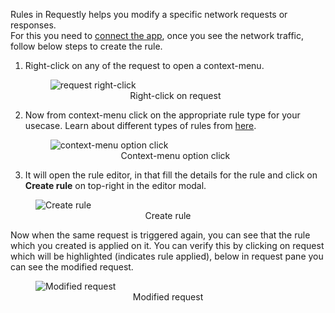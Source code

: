 Rules in Requestly helps you modify a specific network requests or responses.<br/>
For this you need to [connect the app](./inspect-traffic#how-to-use), once you see the network traffic, follow below steps to
create the rule.

1. Right-click on any of the request to open a context-menu.

   <figure style={{ width: "75%" }}>
     <img
       width={600}
       height={350}
       alt="request right-click"
       src="/img/docs/desktop/create-first-rule/request-right-click.gif"
     />
     <center>
       <figcaption>Right-click on request</figcaption>
     </center>
   </figure>

2. Now from context-menu click on the appropriate rule type for your usecase. Learn about different types of rules from [here](../http-modifications/overview).

   <figure style={{ width: "75%" }}>
     <img
       width={600}
       height={350}
       alt="context-menu option click"
       src="/img/docs/desktop/create-first-rule/context-menu-option-click.png"
     />
     <center>
       <figcaption>Context-menu option click</figcaption>
     </center>
   </figure>

3. It will open the rule editor, in that fill the details for the rule and click on **Create rule** on top-right in the editor modal.

<figure style={{ width: "75%" }}>
  <img
    width={600}
    height={350}
    alt="Create rule"
    src="/img/docs/desktop/create-first-rule/create-rule.png"
  />
  <center>
    <figcaption>Create rule</figcaption>
  </center>
</figure>

Now when the same request is triggered again, you can see that the rule which you created is applied on it.
You can verify this by clicking on request which will be highlighted (indicates rule applied), below in request pane you can see the modified request.

<figure style={{ width: "75%" }}>
  <img
    width={600}
    height={350}
    alt="Modified request"
    src="/img/docs/desktop/create-first-rule/modified-request.png"
  />
  <center>
    <figcaption>Modified request</figcaption>
  </center>
</figure>
